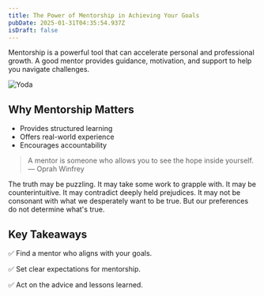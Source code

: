 ```yaml
---
title: The Power of Mentorship in Achieving Your Goals
pubDate: 2025-01-31T04:35:54.937Z
isDraft: false
---
```


Mentorship is a powerful tool that can accelerate personal and professional growth. A good mentor provides guidance, motivation, and support to help you navigate challenges.

![Yoda](../../assets/images/photo-1582592910328-6ed84d453cbe.jpeg "Yoda lorem ipsum dolor sit amet, consectetur adipiscing elit, sed do eiusmod tempor incididunt ut labore et dolore magna aliqua. ")

## Why Mentorship Matters

- Provides structured learning
- Offers real-world experience
- Encourages accountability

> A mentor is someone who allows you to see the hope inside yourself. — Oprah Winfrey

<Quote author="Carl Sagan" source="Wonder and Skepticism">
	The truth may be puzzling. It may take some work to grapple with. It may be
	counterintuitive. It may contradict deeply held prejudices. It may not be
	consonant with what we desperately want to be true. But our preferences do not
	determine what's true.
</Quote>

## Key Takeaways

✅ Find a mentor who aligns with your goals.

✅ Set clear expectations for mentorship.

✅ Act on the advice and lessons learned.
